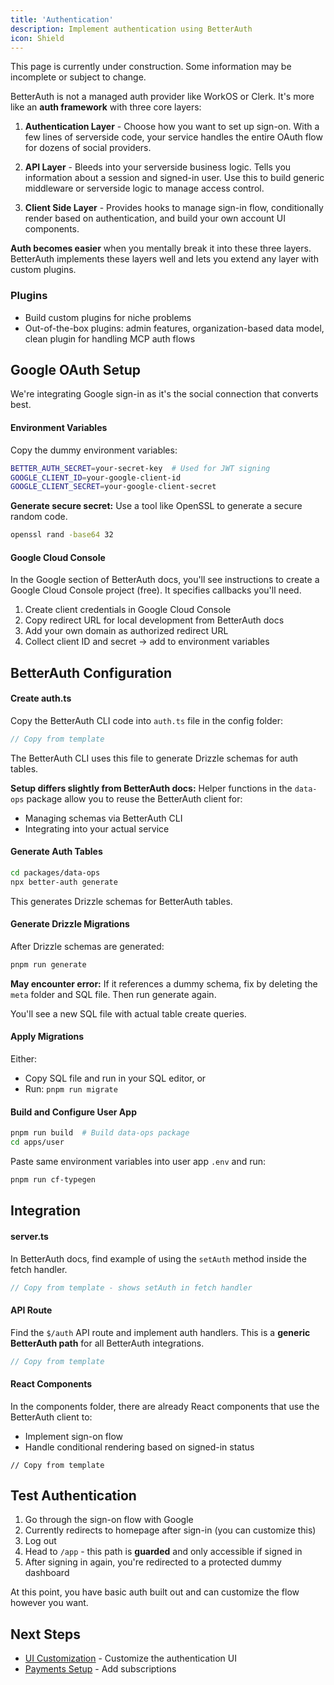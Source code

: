 ```yaml
---
title: 'Authentication'
description: Implement authentication using BetterAuth
icon: Shield
---
```



<Callout title="Work in Progress" type="warning">
  This page is currently under construction. Some information may be incomplete or subject to change.
</Callout>

BetterAuth is not a managed auth provider like WorkOS or Clerk. It's more like an **auth framework** with three core layers:

1. **Authentication Layer** - Choose how you want to set up sign-on. With a few lines of serverside code, your service handles the entire OAuth flow for dozens of social providers.

2. **API Layer** - Bleeds into your serverside business logic. Tells you information about a session and signed-in user. Use this to build generic middleware or serverside logic to manage access control.

3. **Client Side Layer** - Provides hooks to manage sign-in flow, conditionally render based on authentication, and build your own account UI components.

**Auth becomes easier** when you mentally break it into these three layers. BetterAuth implements these layers well and lets you extend any layer with custom plugins.

### Plugins

- Build custom plugins for niche problems
- Out-of-the-box plugins: admin features, organization-based data model, clean plugin for handling MCP auth flows

## Google OAuth Setup

We're integrating Google sign-in as it's the social connection that converts best.

<Steps>
<Step>

#### Environment Variables

Copy the dummy environment variables:

```bash title="apps/user/.env"
BETTER_AUTH_SECRET=your-secret-key  # Used for JWT signing
GOOGLE_CLIENT_ID=your-google-client-id
GOOGLE_CLIENT_SECRET=your-google-client-secret
```

**Generate secure secret:** Use a tool like OpenSSL to generate a secure random code.

```bash
openssl rand -base64 32
```

</Step>

<Step>

#### Google Cloud Console

In the Google section of BetterAuth docs, you'll see instructions to create a Google Cloud Console project (free). It specifies callbacks you'll need.

1. Create client credentials in Google Cloud Console
2. Copy redirect URL for local development from BetterAuth docs
3. Add your own domain as authorized redirect URL
4. Collect client ID and secret → add to environment variables

</Step>
</Steps>

## BetterAuth Configuration

<Steps>
<Step>

#### Create auth.ts

Copy the BetterAuth CLI code into `auth.ts` file in the config folder:

```ts title="packages/data-ops/config/auth.ts"
// Copy from template
```

The BetterAuth CLI uses this file to generate Drizzle schemas for auth tables.

**Setup differs slightly from BetterAuth docs:** Helper functions in the `data-ops` package allow you to reuse the BetterAuth client for:
- Managing schemas via BetterAuth CLI
- Integrating into your actual service

</Step>

<Step>

#### Generate Auth Tables

```bash
cd packages/data-ops
npx better-auth generate
```

This generates Drizzle schemas for BetterAuth tables.

</Step>

<Step>

#### Generate Drizzle Migrations

After Drizzle schemas are generated:

```bash
pnpm run generate
```

**May encounter error:** If it references a dummy schema, fix by deleting the `meta` folder and SQL file. Then run generate again.

You'll see a new SQL file with actual table create queries.

</Step>

<Step>

#### Apply Migrations

Either:
- Copy SQL file and run in your SQL editor, or
- Run: `pnpm run migrate`

</Step>

<Step>

#### Build and Configure User App

```bash
pnpm run build  # Build data-ops package
cd apps/user
```

Paste same environment variables into user app `.env` and run:

```bash
pnpm run cf-typegen
```

</Step>
</Steps>

## Integration

<Steps>
<Step>

#### server.ts

In BetterAuth docs, find example of using the `setAuth` method inside the fetch handler.

```ts title="apps/user/app/server.ts"
// Copy from template - shows setAuth in fetch handler
```

</Step>

<Step>

#### API Route

Find the `$/auth` API route and implement auth handlers. This is a **generic BetterAuth path** for all BetterAuth integrations.

```ts title="apps/user/app/routes/$/auth.ts"
// Copy from template
```

</Step>

<Step>

#### React Components

In the components folder, there are already React components that use the BetterAuth client to:
- Implement sign-on flow
- Handle conditional rendering based on signed-in status

```tsx title="apps/user/app/components/auth/*"
// Copy from template
```

</Step>
</Steps>

## Test Authentication

1. Go through the sign-on flow with Google
2. Currently redirects to homepage after sign-in (you can customize this)
3. Log out
4. Head to `/app` - this path is **guarded** and only accessible if signed in
5. After signing in again, you're redirected to a protected dummy dashboard

At this point, you have basic auth built out and can customize the flow however you want.

## Next Steps

- [UI Customization](/docs/building-your-product/yugen/ui-customization) - Customize the authentication UI
- [Payments Setup](/docs/building-your-product/yugen/payments) - Add subscriptions
